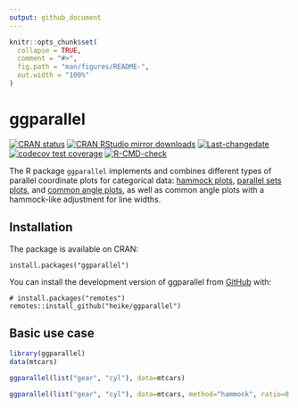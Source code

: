 ```yaml
---
output: github_document
---
```


<!-- README.md is generated from README.Rmd. Please edit that file -->

```r
knitr::opts_chunk$set(
  collapse = TRUE,
  comment = "#>",
  fig.path = "man/figures/README-",
  out.width = "100%"
)
```

# ggparallel

<!-- badges: start -->
[![CRAN status](https://www.r-pkg.org/badges/version/ggparallel)](https://CRAN.R-project.org/package=ggparallel)
[![CRAN RStudio mirror downloads](https://cranlogs.r-pkg.org/badges/last-month/ggparallel?color=blue)](https://r-pkg.org/pkg/ggparallel)
[![Last-changedate](https://img.shields.io/badge/last%20change-`r gsub('-', '--', Sys.Date())`-yellowgreen.svg)](https://github.com/heike/ggparallel/commits/main)
[![codecov test coverage](https://codecov.io/gh/heike/ggparallel/graph/badge.svg?token=zfeqffIjxY)](https://codecov.io/gh/heike/ggparallel)
[![R-CMD-check](https://github.com/heike/ggparallel/actions/workflows/R-CMD-check.yaml/badge.svg)](https://github.com/heike/ggparallel/actions/workflows/R-CMD-check.yaml)
<!-- badges: end -->


The R package `ggparallel` implements and combines different types of parallel coordinate plots for categorical data: [hammock plots](http://www.schonlau.net/publication/03jsm_hammockplot_old.pdf), [parallel sets plots](https://datavizcatalogue.com/methods/parallel_sets.html), and [common angle plots](https://ieeexplore.ieee.org/document/6634157), as well as common angle plots with a hammock-like adjustment for line widths.

## Installation

The package is available on CRAN:

```
install.packages("ggparallel")
```

You can install the development version of ggparallel from [GitHub](https://github.com/) with:

```
# install.packages("remotes")
remotes::install_github("heike/ggparallel")
```

## Basic use case



```r
library(ggparallel)
data(mtcars)

ggparallel(list("gear", "cyl"), data=mtcars)
```


```r
ggparallel(list("gear", "cyl"), data=mtcars, method="hammock", ratio=0.25)
```





